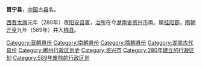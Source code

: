 '''晋宁县'''，[[中国|中国]]古[[县|县]]名。

[[西晋|西晋]][[太康_(西晋)|太康]]元年（280年）改[[阳安县_(西晋)|阳安县]]置，[[治所|治所]]在今[[湖南省|湖南省]][[资兴市|资兴市]]南。属[[桂阳郡|桂阳郡]]。[[隋朝|隋朝]][[开皇|开皇]]九年（589年）并入[[郴县|郴县]]。

{{湖南行政区划小作品}}
[[Category:晋朝县份|Category:晋朝县份]]
[[Category:南朝县份|Category:南朝县份]]
[[Category:隋朝县份|Category:隋朝县份]]
[[Category:湖南古代县份|Category:湖南古代县份]]
[[Category:郴州行政区划史|Category:郴州行政区划史]]
[[Category:资兴市|Category:资兴市]]
[[Category:280年建立的行政区划|Category:280年建立的行政区划]]
[[Category:589年废除的行政区划|Category:589年废除的行政区划]]